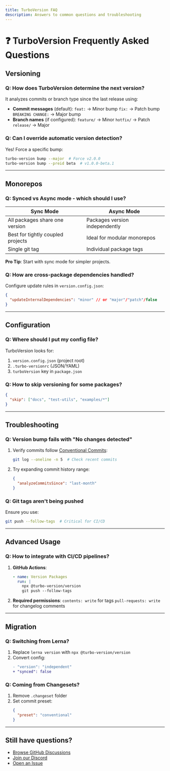 ```yaml
---
title: TurboVersion FAQ
description: Answers to common questions and troubleshooting
---
```


# ❓ TurboVersion Frequently Asked Questions

## Versioning

### Q: How does TurboVersion determine the next version?
It analyzes commits or branch type since the last release using:
- **Commit messages** (default):
  `feat:` → Minor bump
  `fix:` → Patch bump
  `BREAKING CHANGE:` → Major bump
- **Branch names** (if configured):
  `feature/` → Minor
  `hotfix/` → Patch
  `release/` → Major

### Q: Can I override automatic version detection?
Yes! Force a specific bump:
```bash
turbo-version bump --major  # Force v2.0.0
turbo-version bump --preid beta  # v1.0.0-beta.1
```
---

## Monorepos

### Q: Synced vs Async mode - which should I use?
| **Sync Mode** | **Async Mode** |
|--------------|---------------|
| All packages share one version | Packages version independently |
| Best for tightly coupled projects | Ideal for modular monorepos |
| Single git tag | Individual package tags |

**Pro Tip**: Start with sync mode for simpler projects.

### Q: How are cross-package dependencies handled?
Configure update rules in `version.config.json`:
```json
{
  "updateInternalDependencies": "minor" // or "major"/"patch"/false
}
```

---

## Configuration

### Q: Where should I put my config file?
TurboVersion looks for:
1. `version.config.json` (project root)
2. `.turbo-versionrc` (JSON/YAML)
3. `turboVersion` key in `package.json`

### Q: How to skip versioning for some packages?
```json
{
  "skip": ["docs", "test-utils", "examples/*"]
}
```

---

## Troubleshooting

### Q: Version bump fails with "No changes detected"
1. Verify commits follow [Conventional Commits](https://www.conventionalcommits.org):
   ```bash
   git log --oneline -n 5  # Check recent commits
   ```
2. Try expanding commit history range:
   ```json
   {
     "analyzeCommitsSince": "last-month"
   }
   ```

### Q: Git tags aren't being pushed
Ensure you use:
```bash
git push --follow-tags  # Critical for CI/CD
```

---

## Advanced Usage

### Q: How to integrate with CI/CD pipelines?
1. **GitHub Actions**:
   ```yaml
   - name: Version Packages
     run: |
       npx @turbo-version/version
       git push --follow-tags
   ```
2. **Required permissions**:
   `contents: write` for tags
   `pull-requests: write` for changelog comments

---

## Migration

### Q: Switching from Lerna?
1. Replace `lerna version` with `npx @turbo-version/version`
2. Convert config:
   ```diff
   - "version": "independent"
   + "synced": false
   ```

### Q: Coming from Changesets?
1. Remove `.changeset` folder
2. Set commit preset:
   ```json
   {
     "preset": "conventional"
   }
   ```

---

## Still have questions?
- [Browse GitHub Discussions](https://github.com/turbo-version/turbo-version/discussions)
- [Join our Discord](https://discord.gg/turbo-version)
- [Open an Issue](https://github.com/turbo-version/turbo-version/issues)
